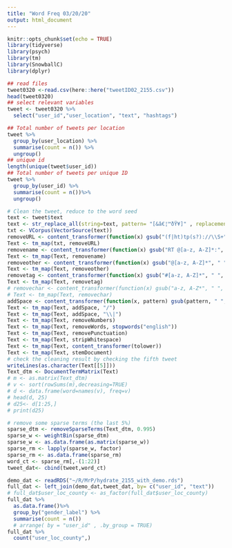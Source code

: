 ```yaml
---
title: "Word Freq 03/20/20"
output: html_document
---
```


```r
knitr::opts_chunk$set(echo = TRUE)
library(tidyverse)
library(psych)
library(tm)
library(SnowballC)
library(dplyr)
```

```r
## read files
tweet0320 <-read.csv(here::here("tweetID02_2155.csv"))
head(tweet0320)
## select relevant variables
tweet <- tweet0320 %>%
  select("user_id","user_location", "text", "hashtags")
```

```r
## Total number of tweets per location
tweet %>%
  group_by(user_location) %>%
  summarise(count = n()) %>%
  ungroup()
## unique id
length(unique(tweet$user_id))
## Total number of tweets per unique ID
tweet %>%
  group_by(user_id) %>%
  summarise(count = n())%>%
  ungroup()
```


```r
# Clean the tweet, reduce to the word seed
text <- tweet$text
text <- str_replace_all(string=text, pattern= "[&â€¦™ðŸ¥]" , replacement= "")
txt <- VCorpus(VectorSource(text))
removeURL <- content_transformer(function(x) gsub("(f|ht)tp(s?)://\\S+", " ", x, perl = T))
Text <- tm_map(txt, removeURL)
removename <- content_transformer(function(x) gsub("RT @[a-z, A-Z]*:", " ", x, perl = T))
Text <- tm_map(Text, removename)
removeother <- content_transformer(function(x) gsub("@[a-z, A-Z]*", " ", x, perl = T))
Text <- tm_map(Text, removeother)
removetag <- content_transformer(function(x) gsub("#[a-z, A-Z]*", " ", x, perl = T))
Text <- tm_map(Text, removetag)
# removechar <- content_transformer(function(x) gsub("a-z, A-Z*", " ", x, perl = T))
# Text <- tm_map(Text, removechar)
addSpace <- content_transformer(function(x, pattern) gsub(pattern, " ", x))
Text <- tm_map(Text, addSpace, "/")
Text <- tm_map(Text, addSpace, "\\|")
Text <- tm_map(Text, removeNumbers)
Text <- tm_map(Text, removeWords, stopwords("english"))
Text <- tm_map(Text, removePunctuation)
Text <- tm_map(Text, stripWhitespace)
Text <- tm_map(Text, content_transformer(tolower))
Text <- tm_map(Text, stemDocument)
# check the cleaning result by checking the fifth tweet
writeLines(as.character(Text[[5]]))
Text_dtm <- DocumentTermMatrix(Text)
# m <- as.matrix(Text_dtm)
# v <- sort(rowSums(m),decreasing=TRUE)
# d <- data.frame(word=names(v), freq=v)
# head(d, 25)
# d25<- d[1:25,]
# print(d25)
```


```r
# remove some sparse terms (the last 5%)
sparse_dtm <- removeSparseTerms(Text_dtm, 0.995)
sparse_w <- weightBin(sparse_dtm)
sparse_w <- as.data.frame(as.matrix(sparse_w))
sparse_rm <- lapply(sparse_w, factor)
sparse_rm <- as.data.frame(sparse_rm)
word_ct <- sparse_rm[,-(1:22)]
tweet_dat<- cbind(tweet,word_ct)
```


```r
demo_dat <- readRDS("~/R/MrP/hydrate_2155_with_demo.rds")
full_dat <- left_join(demo_dat,tweet_dat, by= c("user_id", "text"))
# full_dat$user_loc_county <- as_factor(full_dat$user_loc_county)
full_dat %>%
  as.data.frame()%>%
  group_by("gender_label") %>%
  summarise(count = n()) 
  # arrange( by = "user_id" , .by_group = TRUE)
full_dat %>%
  count("user_loc_county",)
```


```r
```


```r
```

```r
```